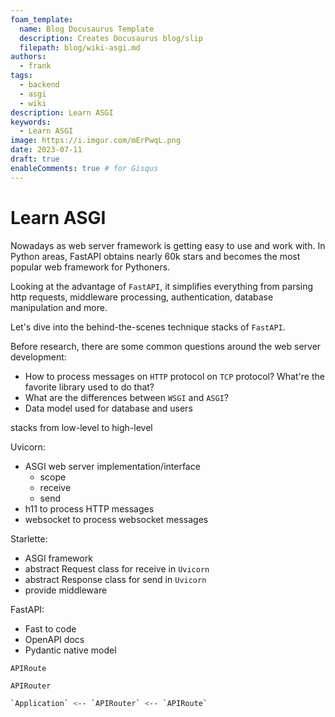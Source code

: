 ```yaml
---
foam_template:
  name: Blog Docusaurus Template
  description: Creates Docusaurus blog/slip
  filepath: blog/wiki-asgi.md
authors:
  - frank
tags:
  - backend
  - asgi
  - wiki
description: Learn ASGI
keywords:
  - Learn ASGI
image: https://i.imgur.com/mErPwqL.png
date: 2023-07-11
draft: true
enableComments: true # for Gisqus
---
```


# Learn ASGI

Nowadays as web server framework is getting easy to use and work with. In Python areas, FastAPI obtains nearly 60k stars and becomes the most popular web framework for Pythoners.

Looking at the advantage of `FastAPI`, it simplifies everything from parsing http requests, middleware processing, authentication, database manipulation and more.

Let's dive into the behind-the-scenes technique stacks of `FastAPI`.
<!--truncate-->
Before research, there are some common questions around the web server development:

- How to process messages on `HTTP` protocol on `TCP` protocol? What're the favorite library used to do that?
- What are the differences between `WSGI` and `ASGI`?
- Data model used for database and users


stacks from low-level to high-level

Uvicorn:

- ASGI web server implementation/interface
  - scope
  - receive
  - send
- h11 to process HTTP messages
- websocket to process websocket messages

Starlette:

- ASGI framework
- abstract Request class for receive in `Uvicorn`
- abstract Response class for send in `Uvicorn`
- provide middleware

FastAPI:

- Fast to code
- OpenAPI docs
- Pydantic native model

`APIRoute`

`APIRouter`

```sh
`Application` <-- `APIRouter` <-- `APIRoute`
```